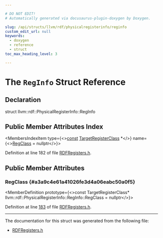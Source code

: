 ```yaml
---

# DO NOT EDIT!
# Automatically generated via docusaurus-plugin-doxygen by Doxygen.

slug: /api/structs/llvm/rdf/physicalregisterinfo/reginfo
custom_edit_url: null
keywords:
  - doxygen
  - reference
  - struct
toc_max_heading_level: 3

---
```





# The `RegInfo` Struct Reference

<DoxygenPage pluginConfig={pluginConfig}>



## Declaration

<CodeBlock>struct llvm::rdf::PhysicalRegisterInfo::RegInfo</CodeBlock>

## Public Member Attributes Index

<MembersIndex>

<MembersIndexItem
  type={<><a href="/docs/api/files/lib/lib/target/lib/target/aarch64/aarch64promoteconstant-cpp/#a90f8350fecae261c25be85d38b451bff">const</a> <a href="/docs/api/classes/llvm/targetregisterclass">TargetRegisterClass</a> &#42;</>}
  name={<><a href="#a3a9c4e61a41026fe3d4a06eabc50a0f5">RegClass</a> = nullptr</>}>
</MembersIndexItem>

</MembersIndex>


Definition at line 182 of file <a href="/docs/api/files/include/include/llvm/include/llvm/codegen/rdfregisters-h">RDFRegisters.h</a>.

<SectionDefinition>

## Public Member Attributes

### RegClass {#a3a9c4e61a41026fe3d4a06eabc50a0f5}

<MemberDefinition
  prototype={<>const TargetRegisterClass&#42; llvm::rdf::PhysicalRegisterInfo::RegInfo::RegClass = nullptr</>}>

Definition at line <a href="/docs/api/files/include/include/llvm/include/llvm/codegen/rdfregisters-h/#l00183">183</a> of file <a href="/docs/api/files/include/include/llvm/include/llvm/codegen/rdfregisters-h">RDFRegisters.h</a>.
</MemberDefinition>

</SectionDefinition>

<hr/>

The documentation for this struct was generated from the following file:

<ul>
<li><a href="/docs/api/files/include/include/llvm/include/llvm/codegen/rdfregisters-h">RDFRegisters.h</a></li>
</ul>

</DoxygenPage>
